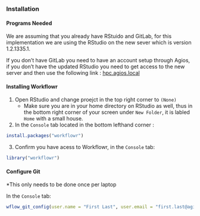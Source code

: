 ### Installation

#### Programs Needed 
We are assuming that you already have RStuido and GitLab, for this implementation we are using the RStudio on the new sever which is version 1.2.1335.1. 

If you don't have GitLab you need to have an account setup through Agios, if you don't have the updated RStudio you need to get access to the new server and then use the following link : [hpc.agios.local](https://hpc.agios.local) 

#### Installing Workflowr

1. Open RStudio and change proejct in the top right corner to `(None)`
    + Make sure you are in your home directory on RStudio as well, thus in the bottom right corner of your screen under `New Folder`, it is labled `Home` with a small house. 

2. In the `Console` tab located in the bottom lefthand corner : 

```r
install.packages("workflowr")
```

3. Confirm you have acess to Workflowr, in the `Console` tab:

```r
library("workflowr")
```

#### Configure Git 
*This only needs to be done once per laptop

In the `Console` tab:

```r
wflow_git_config(user.name = "First Last", user.email = "first.last@agios.com")
```
